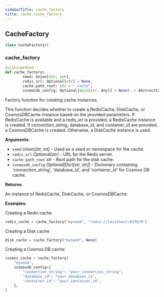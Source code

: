 ```yaml
---
sidebarTitle: cache_factory
title: cache.cache_factory
---
```


## CacheFactory

```python
class CacheFactory()
```

### cache\_factory

```python
@staticmethod
def cache_factory(
        seed: Union[str, int],
        redis_url: Optional[str] = None,
        cache_path_root: str = ".cache",
        cosmosdb_config: Optional[dict[str, Any]] = None) -> AbstractCache
```

Factory function for creating cache instances.

This function decides whether to create a RedisCache, DiskCache, or CosmosDBCache instance
based on the provided parameters. If RedisCache is available and a redis_url is provided,
a RedisCache instance is created. If connection_string, database_id, and container_id
are provided, a CosmosDBCache is created. Otherwise, a DiskCache instance is used.

**Arguments**:

- `seed` _Union[str, int]_ - Used as a seed or namespace for the cache.
- `redis_url` _Optional[str]_ - URL for the Redis server.
- `cache_path_root` _str_ - Root path for the disk cache.
- `cosmosdb_config` _Optional[Dict[str, str]]_ - Dictionary containing 'connection_string',
  'database_id', and 'container_id' for Cosmos DB cache.
  

**Returns**:

  An instance of RedisCache, DiskCache, or CosmosDBCache.
  

**Examples**:

  
  Creating a Redis cache
  
```python
redis_cache = cache_factory("myseed", "redis://localhost:6379/0")
```
  Creating a Disk cache
  
```python
disk_cache = cache_factory("myseed", None)
```
  
  Creating a Cosmos DB cache:
```python
cosmos_cache = cache_factory(
    "myseed",
    cosmosdb_config={
        "connection_string": "your_connection_string",
        "database_id": "your_database_id",
        "container_id": "your_container_id",
    },
)
```

